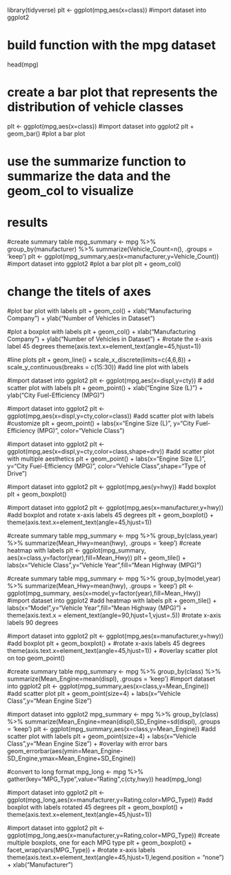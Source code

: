 library(tidyverse)
plt <- ggplot(mpg,aes(x=class)) #import dataset into ggplot2

# build function with the mpg dataset
head(mpg)

# create a bar plot that represents the distribution of vehicle classes 
plt <- ggplot(mpg,aes(x=class)) 
#import dataset into ggplot2
plt + geom_bar() 
#plot a bar plot

# use the summarize function to summarize the data and the geom_col to visualize
# results 
#create summary table
mpg_summary <- mpg %>% group_by(manufacturer) %>% summarize(Vehicle_Count=n(), .groups = 'keep') 
plt <- ggplot(mpg_summary,aes(x=manufacturer,y=Vehicle_Count)) #import dataset into ggplot2
#plot a bar plot
plt + geom_col() 

# change the titels of axes
#plot bar plot with labels
plt + geom_col() + xlab("Manufacturing Company") + ylab("Number of Vehicles in Dataset")

#plot a boxplot with labels
plt + geom_col() + xlab("Manufacturing Company") + ylab("Number of Vehicles in Dataset") + 
#rotate the x-axis label 45 degrees
theme(axis.text.x=element_text(angle=45,hjust=1)) 

#line plots 
plt + geom_line() + scale_x_discrete(limits=c(4,6,8)) + scale_y_continuous(breaks = c(15:30)) #add line plot with labels

#import dataset into ggplot2
plt <- ggplot(mpg,aes(x=displ,y=cty)) 
# add scatter plot with labels 
plt + geom_point() + xlab("Engine Size (L)") + ylab("City Fuel-Efficiency (MPG)") 

#import dataset into ggplot2
plt <- ggplot(mpg,aes(x=displ,y=cty,color=class)) 
#add scatter plot with labels
#customize 
plt + geom_point() + labs(x="Engine Size (L)", y="City Fuel-Efficiency (MPG)", color="Vehicle Class") 


#import dataset into ggplot2
plt <- ggplot(mpg,aes(x=displ,y=cty,color=class,shape=drv)) 
#add scatter plot with multiple aesthetics
plt + geom_point() + labs(x="Engine Size (L)", y="City Fuel-Efficiency (MPG)", color="Vehicle Class",shape="Type of Drive") 

#import dataset into ggplot2
plt <- ggplot(mpg,aes(y=hwy))
#add boxplot
plt + geom_boxplot() 

#import dataset into ggplot2
plt <- ggplot(mpg,aes(x=manufacturer,y=hwy)) 
#add boxplot and rotate x-axis labels 45 degrees
plt + geom_boxplot() + theme(axis.text.x=element_text(angle=45,hjust=1)) 


#create summary table
mpg_summary <- mpg %>% group_by(class,year) %>% summarize(Mean_Hwy=mean(hwy), .groups = 'keep') 
#create heatmap with labels
plt <- ggplot(mpg_summary, aes(x=class,y=factor(year),fill=Mean_Hwy))
plt + geom_tile() + labs(x="Vehicle Class",y="Vehicle Year",fill="Mean Highway (MPG)")


#create summary table
mpg_summary <- mpg %>% group_by(model,year) %>% summarize(Mean_Hwy=mean(hwy), .groups = 'keep') 
plt <- ggplot(mpg_summary, aes(x=model,y=factor(year),fill=Mean_Hwy)) #import dataset into ggplot2
#add heatmap with labels 
plt + geom_tile() + labs(x="Model",y="Vehicle Year",fill="Mean Highway (MPG)") + theme(axis.text.x = element_text(angle=90,hjust=1,vjust=.5)) #rotate x-axis labels 90 degrees


#import dataset into ggplot2
plt <- ggplot(mpg,aes(x=manufacturer,y=hwy)) 
#add boxplot
plt + geom_boxplot() +
#rotate x-axis labels 45 degrees
theme(axis.text.x=element_text(angle=45,hjust=1)) + 
#overlay scatter plot on top
geom_point() 

#create summary table
mpg_summary <- mpg %>% group_by(class) %>% summarize(Mean_Engine=mean(displ), .groups = 'keep') 
#import dataset into ggplot2
plt <- ggplot(mpg_summary,aes(x=class,y=Mean_Engine))
#add scatter plot
plt + geom_point(size=4) + labs(x="Vehicle Class",y="Mean Engine Size") 

#import dataset into ggplot2
mpg_summary <- mpg %>% group_by(class) %>% summarize(Mean_Engine=mean(displ),SD_Engine=sd(displ), .groups = 'keep')
plt <- ggplot(mpg_summary,aes(x=class,y=Mean_Engine)) 
#add scatter plot with labels
plt + geom_point(size=4) + labs(x="Vehicle Class",y="Mean Engine Size") + 
#overlay with error bars
geom_errorbar(aes(ymin=Mean_Engine-SD_Engine,ymax=Mean_Engine+SD_Engine))


#convert to long format
mpg_long <- mpg %>% gather(key="MPG_Type",value="Rating",c(cty,hwy)) 
head(mpg_long)

#import dataset into ggplot2
plt <- ggplot(mpg_long,aes(x=manufacturer,y=Rating,color=MPG_Type)) 
#add boxplot with labels rotated 45 degrees
plt + geom_boxplot() + theme(axis.text.x=element_text(angle=45,hjust=1)) 


#import dataset into ggplot2
plt <- ggplot(mpg_long,aes(x=manufacturer,y=Rating,color=MPG_Type)) 
#create multiple boxplots, one for each MPG type
plt + geom_boxplot() + facet_wrap(vars(MPG_Type)) + 
#rotate x-axis labels
theme(axis.text.x=element_text(angle=45,hjust=1),legend.position = "none") + xlab("Manufacturer") 